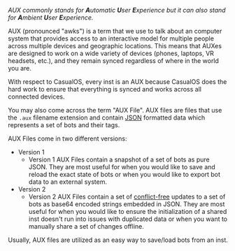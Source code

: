 
_AUX commonly stands for **A**utomatic **U**ser **E**xperience but it can also stand for **A**mbient **U**ser **E**xperience._

AUX (pronounced "awks") is a term that we use to talk about an computer system that provides access to an interactive model for multiple people across multiple devices and geographic locations.
This means that AUXes are designed to work on a wide variety of devices (phones, laptops, VR headsets, etc.), and they remain synced regardless of where in the world you are.

With respect to CasualOS, every <GlossaryRef term="instance">inst</GlossaryRef> is an AUX because CasualOS does the hard work to ensure that everything is synced and works across all connected devices.

You may also come across the term "AUX File". AUX files are files that use the `.aux` filename extension and contain [JSON](https://en.wikipedia.org/wiki/JSON) formatted data which represents a set of bots and their tags.

AUX Files come in two different versions:

-   Version 1
    -   Version 1 AUX Files contain a snapshot of a set of bots as pure JSON.
        They are most useful for when you would like to save and reload the exact state of bots or when you would like to export bot data to an external system.
-   Version 2
    -   Version 2 AUX Files contain a set of [conflict-free](https://crdt.tech/) updates to a set of bots as base64 encoded strings embedded in JSON.
        They are most useful for when you would like to ensure the initialization of a shared <GlossaryRef term="instance">inst</GlossaryRef> doesn't run into issues with duplicated data or when you want to manually share a set of changes offline.

Usually, AUX files are utilized as an easy way to save/load <GlossaryRef term="bot">bots</GlossaryRef> from an inst.